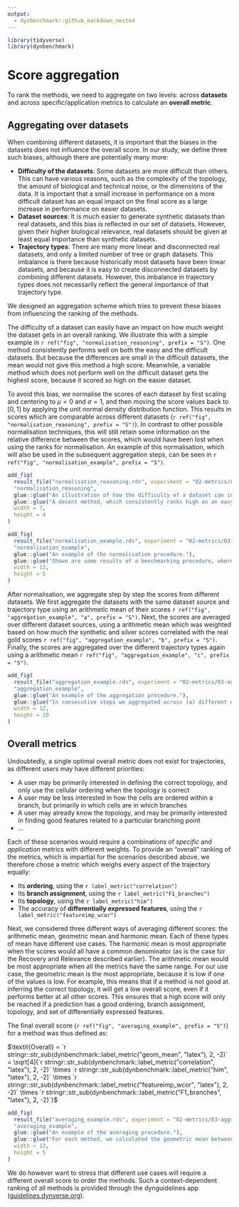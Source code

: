 ```yaml
---
output: 
  - dynbenchmark::github_markdown_nested
---
```


```r
library(tidyverse)
library(dynbenchmark)
```

# Score aggregation

To rank the methods, we need to aggregate on two levels: across **datasets** and across specific/application metrics to calculate an **overall metric**.

## Aggregating over datasets

When combining different datasets, it is important that the biases in the datasets does not influence the overall score. In our study, we define three such biases, although there are potentially many more:

- **Difficulty of the datasets**: Some datasets are more difficult than others. This can have various reasons, such as the complexity of the topology, the amount of biological and technical noise, or the dimensions of the data. It is important that a small increase in performance on a more difficult dataset has an equal impact on the final score as a large increase in performance on easier datasets.
- **Dataset sources**: It is much easier to generate synthetic datasets than real datasets, and this bias is reflected in our set of datasets. However, given their higher biological relevance, real datasets should be given at least equal importance than synthetic datasets.
- **Trajectory types**: There are many more linear and disconnected real datasets, and only a limited number of tree or graph datasets. This imbalance is there because historically most datasets have been linear datasets, and because it is easy to create disconnected datasets by combining different datasets. However, this imbalance in trajectory types does not necessarily reflect the general importance of that trajectory type.

We designed an aggregation scheme which tries to prevent these biases from influencing the ranking of the methods.

The difficulty of a dataset can easily have an impact on how much weight the dataset gets in an overall ranking. We illustrate this with a simple example in `r ref("fig", "normalisation_reasoning", prefix = "S")`. One method consistently performs well on both the easy and the difficult datasets. But because the differences are small in the difficult datasets, the mean would not give this method a high score. Meanwhile, a variable method which does not perform well on the difficult dataset gets the highest score, because it scored so high on the easier dataset.

To avoid this bias, we normalise the scores of each dataset by first scaling and centering to $\mu = 0$ and $\sigma = 1$, and then moving the score values back to $[0, 1]$ by applying the unit normal density distribution function. This results in scores which are comparable across different datasets (`r ref("fig", "normalisation_reasoning", prefix = "S")`). In contrast to other possible normalisation techniques, this will still retain some information on the relative difference between the scores, which would have been lost when using the ranks for normalisation. An example of this normalisation, which will also be used in the subsequent aggregation steps, can be seen in `r ref("fig", "normalisation_example", prefix = "S")`.

```r
add_fig(
  result_file("normalisation_reasoning.rds", experiment = "02-metrics/03-aggregation"),
  "normalisation_reasoning",
  glue::glue("An illustration of how the difficulty of a dataset can influence the overall ranking."),
  glue::glue("A decent method, which consistently ranks high on an easy and difficult dataset, does not get a high score when averaging. On the other hand, a method which ranks high on the easy dataset, but very low on the difficult dataset does get a high score on average. After normalising the scores (right), this problem dissapears."),
  width = 7, 
  height = 4
)
```

```r
add_fig(
  result_file("normalisation_example.rds", experiment = "02-metrics/03-aggregation"),
  "normalisation_example",
  glue::glue("An example of the normalisation procedure."),
  glue::glue("Shown are some results of a benchmarking procedure, where every row contains the scores of a particular method (red shading) on a particular dataset (blue shading), with a trajectory type (green shading) and dataset source (orange shading). In this example, we first split the datasets"),
  width = 12, 
  height = 5
)
```

After normalisation, we aggregate step by step the scores from different datasets. We first aggregate the datasets with the same dataset source and trajectory type using an arithmetic mean of their scores `r ref("fig", "aggregation_example", "a", prefix = "S")`. Next, the scores are averaged over different dataset sources, using a arithmetic mean which was weighted based on how much the synthetic and silver scores correlated with the real gold scores `r ref("fig", "aggregation_example", "b", prefix = "S")`. Finally, the scores are aggregated over the different trajectory types again using a arithmetic mean `r ref("fig", "aggregation_example", "c", prefix = "S")`.

```r
add_fig(
  result_file("aggregation_example.rds", experiment = "02-metrics/03-aggregation"),
  "aggregation_example",
  glue::glue("An example of the aggregation procedure."),
  glue::glue("In consecutive steps we aggregated across (a) different datasets with the same source and trajectory type, (b) different dataset sources with the same trajectory type (weighted for the correlation of the dataset source with the real gold dataset source) and (c) all trajectory types."),
  width = 12, 
  height = 20
)
```

## Overall metrics

Undoubtedly, a single optimal overall metric does not exist for trajectories, as different users may have different priorities:

- A user may be primarily interested in defining the correct topology, and only use the cellular ordering when the topology is correct
- A user may be less interested in how the cells are ordered within a branch, but primarily in which cells are in which branches
- A user may already know the topology, and may be primarily interested in finding good features related to a particular branching point
- ...

Each of these scenarios would require a combinations of _specific_ and _application_ metrics with different weights. To provide an "overall" ranking of the metrics, which is impartial for the scenarios described above, we therefore chose a metric which weighs every aspect of the trajectory equally:

- Its **ordering**, using the `r label_metric("correlation")`
- Its **branch assignment**, using the `r label_metric("F1_branches")`
- Its **topology**, using the `r label_metric("him")`
- The accuracy of **differentially expressed features**, using the `r label_metric("featureimp_wcor")`

Next, we considered three different ways of averaging different scores: the arithmetic mean, geometric mean and harmonic mean. Each of these types of mean have different use cases. The harmonic mean is most appropriate when the scores would all have a common denominator (as is the case for the $\textrm{Recovery}$ and $\textrm{Relevance}$ described earlier). The arithmetic mean would be most appropriate when all the metrics have the same range. For our use case, the geometric mean is the most appropriate, because it is low if one of the values is low. For example, this means that if a method is not good at inferring the correct topology, it will get a low overall score, even if it performs better at all other scores. This ensures that a high score will only be reached if a prediction has a good ordering, branch assignment, topology, and set of differentially expressed features.

The final overall score (`r ref("fig", "averaging_example", prefix = "S")`) for a method was thus defined as: 

$\textit{Overall} = `r stringr::str_sub(dynbenchmark::label_metric("geom_mean", "latex"), 2, -2)` = \sqrt[4]{`r stringr::str_sub(dynbenchmark::label_metric("correlation", "latex"), 2, -2)` \times `r stringr::str_sub(dynbenchmark::label_metric("him", "latex"), 2, -2)` \times `r stringr::str_sub(dynbenchmark::label_metric("featureimp_wcor", "latex"), 2, -2)` \times `r stringr::str_sub(dynbenchmark::label_metric("F1_branches", "latex"), 2, -2)`}$

```r
add_fig(
  result_file("averaging_example.rds", experiment = "02-metrics/03-aggregation"),
  "averaging_example",
  glue::glue("An example of the averaging procedure."),
  glue::glue("For each method, we calculated the geometric mean between its normalised and aggregated scores"),
  width = 12, 
  height = 5
)
```

We do however want to stress that different use cases will require a different overall score to order the methods. Such a context-dependent ranking of all methods is provided through the dynguidelines app ([guidelines.dynverse.org](guidelines.dynverse.org)).
